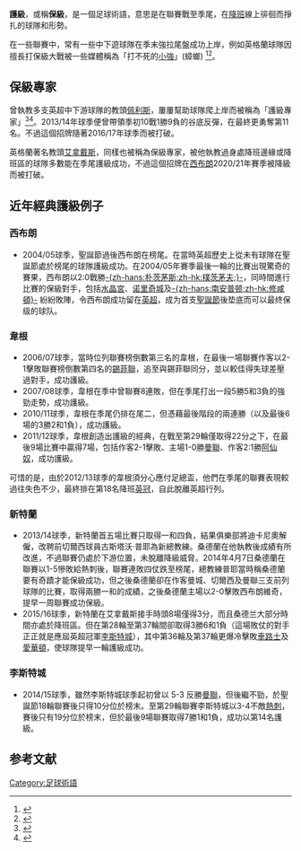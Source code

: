 {{noteTA|
|2=zh-hans:莱斯特城;zh-hk:李斯特城;zh-tw:萊斯特城;
|3=zh-hans:榜末;zh-hk:榜尾;
}}

'''護級'''，或稱'''保級'''，是一個足球術語，意思是在聯賽戰至季尾，在[[降班|降班]]線上徘徊而掙扎的球隊和形勢。

在一些聯賽中，常有一些中下遊球隊在季末強拉尾盤成功上岸，例如英格蘭球隊{{fc|韋根}}因擅長打保級大戰被一些媒體稱為「打不死的[[小強|小強]]」(蟑螂) <ref>{{Cite web |url=https://www.thestandnews.com/politics/%E4%B8%8D%E5%86%8D%E7%A5%9E%E5%A5%87%E7%9A%84%E5%B0%8F%E5%BC%B7%E9%9F%8B%E6%A0%B9/ |title=不再神奇的小強韋根 |accessdate=2015-04-18 |archive-date=2015-04-22 |archive-url=https://web.archive.org/web/20150422211647/https://www.thestandnews.com/politics/%E4%B8%8D%E5%86%8D%E7%A5%9E%E5%A5%87%E7%9A%84%E5%B0%8F%E5%BC%B7%E9%9F%8B%E6%A0%B9/ |dead-url=no }}</ref><ref>{{Cite web |url=http://football.on.cc/cnt/news/newa/20140410/fbnewa0107x0.html |title=韋根小強上身拍極唔死 |accessdate=2015-04-18 |archive-date=2016-03-05 |archive-url=https://web.archive.org/web/20160305071913/http://football.on.cc/cnt/news/newa/20140410/fbnewa0107x0.html |dead-url=no }}</ref>。

==保級專家==
曾執教多支英超中下游球隊的教頭[[佩利斯|佩利斯]]，屢屢幫助球隊爬上岸而被稱為「護級專家」<ref>{{Cite web |url=https://hk.sports.yahoo.com/news/%E8%A5%BF%E5%B8%83%E6%9C%97%E8%81%98%E7%94%A8%E4%BD%A9%E5%88%A9%E6%96%AF%E8%AD%B7%E7%B4%9A-215521328--spt.html |title=西布朗聘用佩利斯護級 |accessdate=2015-04-18 |archive-date=2015-04-18 |archive-url=https://web.archive.org/web/20150418041137/https://hk.sports.yahoo.com/news/%E8%A5%BF%E5%B8%83%E6%9C%97%E8%81%98%E7%94%A8%E4%BD%A9%E5%88%A9%E6%96%AF%E8%AD%B7%E7%B4%9A-215521328--spt.html |dead-url=no }}</ref><ref>{{Cite web |url=http://www.ma-cow.com/news/aska/art_main.php?d=20140418&s=&m=&i=&a=&c=%E9%AB%94%E8%82%B2&b=sports%2Fart%2F20140418%2F18693330 |title=賽後有古講：水晶宮上岸全靠普利斯 |access-date=2018-04-24 |archive-date=2015-04-18 |archive-url=https://web.archive.org/web/20150418035623/http://www.ma-cow.com/news/aska/art_main.php?d=20140418&s=&m=&i=&a=&c=%E9%AB%94%E8%82%B2&b=sports%2Fart%2F20140418%2F18693330 |dead-url=no }}</ref>。2013/14年球季便曾帶領季初10戰1勝9負的{{fc|水晶宮}}谷底反彈，在最終更勇奪第11名。不過這個招牌隨著2016/17年球季{{fc|米杜士堡}}而被打破。

英格蘭著名教頭[[艾拿戴斯|艾拿戴斯]]，同樣也被稱為保級專家，被他執教過身處降班邊緣或降班區的球隊多數能在季尾護級成功，不過這個招牌在[[西布朗|西布朗]]2020/21年賽季被降級而被打破。

==近年經典護級例子==
{{expand section}}
===西布朗===
*2004/05球季，聖誕節過後西布朗在榜尾。在當時英超歷史上從未有球隊在聖誕節處於榜尾的球隊護級成功。在2004/05年賽季最後一輪的比賽出現驚奇的賽果，西布朗以2:0戰勝[[朴茨茅斯足球俱乐部|-{zh-hans:朴茨茅斯;zh-hk:樸茨茅夫;}-]]，同時間進行比賽的保級對手，包括[[水晶宫足球俱乐部|水晶宮]]、[[诺里奇城足球俱乐部|诺里奇城]]及[[南安普顿足球俱乐部|-{zh-hans:南安普顿;zh-hk:修咸頓}-]] 紛紛敗陣，令西布朗成功留在[[英超|英超]]，成为首支[[聖誕節|聖誕節]]後垫底而可以最终保级的球队。

===韋根===
*2006/07球季，當時位列聯賽榜倒數第三名的韋根，在最後一場聯賽作客以2-1擊敗聯賽榜倒數第四名的[[錫菲聯|錫菲聯]]，追至與錫菲聯同分，並以較佳得失球差壓過對手，成功護級。
*2007/08球季，韋根在季中曾聯賽8連敗，但在季尾打出一段5勝5和3負的強勁走勢，成功護級。
*2010/11球季，韋根在季尾仍排在尾二，但憑藉最後階段的兩連勝（以及最後6場的3勝2和1負），成功護級。
*2011/12球季，韋根創造出護級的經典，在戰至第29輪僅取得22分之下，在最後9場比賽中贏得7場，包括作客2-1擊敗{{fc|利物浦}}、主場1-0勝[[曼聯|曼聯]]、作客2:1勝[[阿仙奴|阿仙奴]]，成功護級。

可惜的是，由於2012/13球季的韋根須分心應付足總盃，他們在季尾的聯賽表現較過往失色不少，最終排在第18名降班[[英冠|英冠]]，自此脫離英超行列。

===新特蘭===
*2013/14球季，新特蘭首五場比賽只取得一和四負，結果俱樂部將迪卡尼奧解僱，改聘前切爾西球員古斯塔沃·普耶為新總教練。桑德蘭在他執教後成績有所改進，不過聯賽仍處於下游位置，未脫離降級威脅。2014年4月7日桑德蘭在聯賽以1-5慘敗給熱刺後，聯賽連敗四仗跌至榜尾，總教練普耶當時稱桑德蘭要有奇蹟才能保級成功，但之後桑德蘭卻在作客曼城、切爾西及曼聯三支前列球隊的比賽，取得兩勝一和的成績，之後桑德蘭主場以2-0擊敗西布朗維奇，提早一周聯賽成功保級。
*2015/16球季，新特蘭在艾拿戴斯接手時頭8場僅得3分，而且桑德兰大部分時間亦處於降班區。但在第28輪至第37輪間卻取得3勝6和1負（這場敗仗的對手正正就是應屆英超冠軍[[李斯特城|李斯特城]]），其中第36輪及第37輪更爆冷擊敗[[車路士|車路士]]及[[愛華頓|愛華頓]]，使球隊提早一輪護級成功。

===李斯特城===
*2014/15球季，雖然李斯特城球季起初曾以 5-3 反勝[[曼聯|曼聯]]，但後繼不勁，於聖誕節18輪聯賽後只得10分位於榜末。至第29輪聯賽李斯特城以3-4不敵[[熱刺|熱刺]]，賽後只有19分位於榜末，但於最後9場聯賽取得7勝1和1負，成功以第14名護級。

==参考文献==
{{reflist}}

[[Category:足球術語|Category:足球術語]]